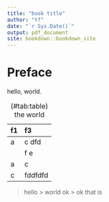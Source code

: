 ```yaml
---
title: "book title"
author: "tf"
date: "`r Sys.Date()`"
output: pdf_document
site: bookdown::bookdown_site
---
```


# Preface

hello, world.

| f1  | f3      |
| :-- | :------ |
| a   | c  dfd  |
|     | f e     |
| a   | c       |
| c   | fddfdfd |

Table: (\#tab:table) the world

> hello
>> world ok
>> ok that is
